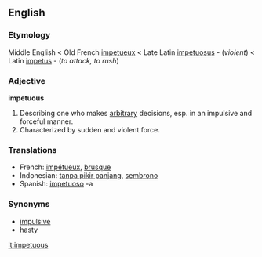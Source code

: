 ==English==

===Etymology===

Middle English < Old French [[impetueux]] < Late Latin [[impetuosus]] - (''violent'') < Latin [[impetus]] - (''to attack, to rush'') 

=== Adjective ===

'''impetuous'''

# Describing one who makes [[arbitrary]] decisions, esp. in an impulsive and forceful manner.
# Characterized by sudden and violent force.

=== Translations ===
*French: [[impétueux]], [[brusque]]
*Indonesian: [[tanpa pikir panjang]], [[sembrono]]
*Spanish: [[impetuoso]] -a
=== Synonyms ===
*[[impulsive]]
*[[hasty]]
[[it:impetuous]]